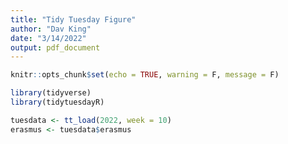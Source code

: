 ```yaml
---
title: "Tidy Tuesday Figure"
author: "Dav King"
date: "3/14/2022"
output: pdf_document
---
```


```r
knitr::opts_chunk$set(echo = TRUE, warning = F, message = F)
```

```r
library(tidyverse)
library(tidytuesdayR)
```

```r
tuesdata <- tt_load(2022, week = 10)
erasmus <- tuesdata$erasmus
```